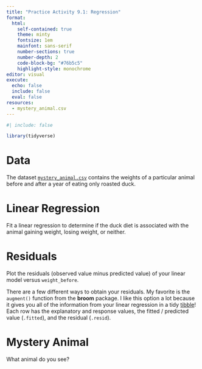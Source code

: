 ```yaml
---
title: "Practice Activity 9.1: Regression"
format: 
  html: 
    self-contained: true
    theme: minty
    fontsize: 1em
    mainfont: sans-serif
    number-sections: true
    number-depth: 2
    code-block-bg: "#76b5c5"
    highlight-style: monochrome
editor: visual
execute: 
  echo: false
  include: false
  eval: false
resources: 
  - mystery_animal.csv
---
```


```r
#| include: false

library(tidyverse)
```

# Data

The dataset [`mystery_animal.csv`](mystery_animal.csv) contains the weights of a particular animal before and after a year of eating only roasted duck.

# Linear Regression

Fit a linear regression to determine if the duck diet is associated with the animal gaining weight, losing weight, or neither.

# Residuals

Plot the residuals (observed value minus predicted value) of your linear model versus `weight_before`.

::: callout-tip
There are a few different ways to obtain your residuals. My favorite is the `augment()` function from the **broom** package. I like this option a lot because it gives you all of the information from your linear regression in a tidy [tibble]{.underline}! Each row has the explanatory and response values, the fitted / predicted value (`.fitted`), and the residual (`.resid`).
:::

# Mystery Animal

What animal do you see?
